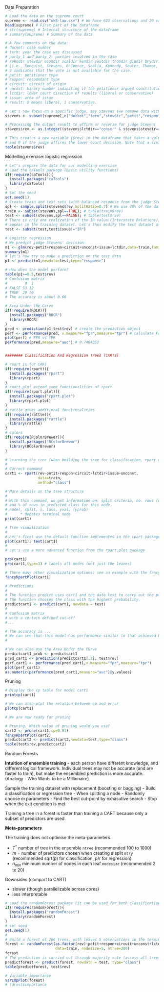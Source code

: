 ######## Data Preparation
```r
# Load the data on the supreme court
supreme <- read.csv("wk8-law.csv") # We have 623 observations and 20 variables
head(supreme) # First part of the dataframe
# str(supreme) # Internal structure of the dataframe 
# summary(supreme) # Summary of the data

# A few comments on the data:
# docket: case number
# term: year the case was discussed
# party_1 and party_2: parties involved in the case
# rehndir stevdir ocondir scaldir kendir soutdir thomdir gindir brydir: direction of the judgement of the 9 judges
# (i.e., Rehquist, Stevens, O'Connor, Scalia, Kennedy, Souter, Thomor, Ginsburg, Breyen). 0 means liberal, 1 conservative. 
# 9 indicates that the vote is not available for the case.
# petit: petitioner type
# respon: respondant type
# circuit: circuit of origin
# uncost: binary number indicating if the petitioner argued constitutionality of a law or practice
# lctdir: lower court direction of results (liberal or conservative)
# issue: area of issue
# result: 0 means liberal, 1 conservative.

# Let's now focus on a specific judge, say Stevens (we remove data with no entry from Stevens--Stevens was present)
stevens <- subset(supreme[,c("docket","term","stevdir","petit","respon","circuit","unconst","lctdir","issue","result")],supreme$stevdir!=9)

# Processing the output result to affirm or reverse for judge Stevens
stevens$rev <- as.integer((stevens$lctdir=="conser" & stevens$stevdir==0) | (stevens$lctdir=="liberal" & stevens$stevdir==1))
```


```r
# This creates a new variable ($rev) in the dataframe that takes a value of 1 if Stevens decision reverses the lower court decision
# and 0 if the judge affirms the lower court decision. Note that a similar analysis can be done for the other judges or for the overall case result.
table(stevens$rev)
```

######## Modelling exercise: logistic regression
```r
# Let's prepare the data for our modelling exercise
# Load the caTools package (basic utility functions)
if(!require(caTools)){
  install.packages("caTools")
  library(caTools)
}
# Set the seed
set.seed(1)
# Create train and test sets (with balanced response from the judge Stevens)
spl <- sample.split(stevens$rev,SplitRatio=0.7) # We use 70% of the data for training
train <- subset(stevens,spl==TRUE); # table(train$rev)
test <- subset(stevens,spl==FALSE); # table(test$rev)
# There is only one realization of the IR value (Interstate Relations), which does not
# appear in the training dataset. Let's thus modify the test dataset as follows:
test <- subset(test,test$issue!="IR")

# Logistic regression
# We predict judge Stevens' decision 
m1 <- glm(rev~petit+respon+circuit+unconst+issue+lctdir,data=train,family="binomial")
summary(m1)
# let's now try to make a prediction on the test data
p1 <- predict(m1,newdata=test,type="response")

# How does the model perform?
table(p1>=0.5,test$rev)
# Confusion matrix
#        0  1
# FALSE 53 32
# TRUE  29 70
# The accuracy is about 0.66 

# Area Under the Curve
if(!require(ROCR)){
  install.packages("ROCR")
  library(ROCR)
}
pred <- prediction(p1,test$rev) # create the prediction object
perf <- performance(pred, x.measure="fpr",measure="tpr") # calculate False and True Positive Rate (FPR and TPR)
plot(perf) # FPR vs TPR
performance(pred,measure="auc") # 0.7404352


######## Classification And Regression Trees (CARTs)
```

```r
# rpart is for CART
if(!require(rpart)){
  install.packages("rpart")
  library(rpart)
}
# rpart.plot extend some functionalities of rpart
if(!require(rpart.plot)){
  install.packages("rpart.plot")
  library(rpart.plot)
}
# rattle gives additional functionalities
if(!require(rattle)){
  install.packages("rattle")
  library(rattle)
}
# colors
if(!require(RColorBrewer)){
  install.packages("RColorBrewer")
  library(RColorBrewer)
}
```

```r
# Learning the tree (when building the tree for classification, rpart uses the Gini index)
#
# Correct command
cart1 <- rpart(rev~petit+respon+circuit+lctdir+issue+unconst,
               data=train, 
               method="class")
```

```r
# More details on the tree structure
#
# With this command, we get information on: split criteria, no. rows (observations) in this node, no. of misclassified, predicted class,
# and % of rows in predicted class for this node.
# node), split, n, loss, yval, (yprob)
#      * denotes terminal node
print(cart1)
```

```r
# Tree visualization
# 
# Let's first use the default function implemented in the rpart package
plot(cart1); text(cart1)
#
# Let's use a more advanced function from the rpart.plot package
```

```r
prp(cart1) 
prp(cart1,type=1) # labels all nodes (not just the leaves)
```

```r
# There many other visualization options: see an example with the fancyRpartPlot() function, which requires rpart.plot, rattle, and RColorBrewer.
fancyRpartPlot(cart1)
```

```r
# Predictions
#
# The function predict uses cart1 and the data test to carry out the predictions.
# The function chooses the class with the highest probability.
predictcart1 <- predict(cart1, newdata = test)
#
# Confusion matrix
# with a certain defined cut-off
#...

# The accuracy is ...
# We can see that this model has performance similar to that achieved by the logistic regression
#

# We can also use the Area Under the Curve
predictcart1_prob <- predictcart1
pred_cart1 <- prediction(predictcart1[,2], test$rev)
perf_cart1 <- performance(pred_cart1,x.measure="fpr",measure="tpr")
plot(perf_cart1)
as.numeric(performance(pred_cart1,measure="auc")@y.values)
```


######## Pruning
```r
# Display the cp table for model cart1
printcp(cart1)

# We can also plot the relation between cp and error
plotcp(cart1)
```

```r
# We are now ready for pruning

# Pruning. Which value of pruning would you use?
cart2 <- prune(cart1,cp=0.01)
fancyRpartPlot(cart2)
predictcart2 <- predict(cart2,newdata=test,type="class")
table(test$rev,predictcart2)
```


######## Random Forests

**Intuition of ensemble training** - each person have different knowledge, and different logical framework. Individual trees may not be accurate (and are faster to train), but make the ensembled prediction is more accurate. (Analogy - Who Wants to be a Millionaire)

Sample the training dataset with replacement (boosting or bagging)
- Build a classification or regression tree
- When splitting a node
- Randomly choose $m$ parameters
- Find the best cut-point by exhasutive search
- Stop when the exit condition is met

Training a tree in a forest is faster than training a CART because only a subset of predictors are used.



**Meta-parameters**

The training does not optimise the meta-parameters.

- $T^*$ number of tree in the ensemble `ntree` (recommended 100 to 1000)
- $m$ = number of predictors chosen when creating a split `mtry` (recommended sqrt(p) for classification, p/r for regression)
- $n_{min}$ minimum number of nodes in each leaf `nodesize` (recommended 2 to 20)



Downsides (compart to CART)

- slower (though parallelizable across cores)
- less interpretable





```r
# Load the randomForest package (it can be used for both classification and regression)
if(!require(randomForest)){
  install.packages("randomForest")
  library(randomForest)
}
# set seed
set.seed(1)
#
# Build a forest of 200 trees, with leaves 5 observations in the terminal nodes
forest <- randomForest(as.factor(rev)~petit+respon+circuit+unconst+lctdir+issue,
                       data=train, nodesize=5, ntree=200)
forest
# The prediction is carried out through majority vote (across all trees)
predictforest <- predict(forest, newdata = test, type="class")
table(predictforest, test$rev)

# Variable importance
varImpPlot(forest)
# forest$importance

```